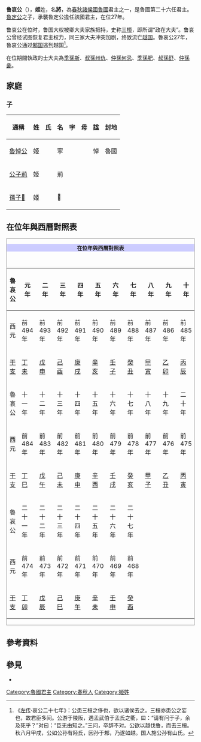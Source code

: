 {{Emperorcn box|圖像=
|名称=鲁哀公
|姓名=名：将
|謚号=哀公
|陵墓=不明
|政權=[[魯國|魯國]]
|出生日期=約前508年
|逝世日期=前468年
|在位=前494年—前468年
}}
'''鲁哀公'''（{{bd|约前508年||前468年|catIdx=J姬}}），'''姬'''姓，名'''將'''，為[[春秋时期|春秋]][[諸侯國|諸侯國]][[魯國|魯國]]君主之一，是魯國第二十六任君主。[[魯定公|魯定公]]之子，承襲魯定公擔任該國君主，在位27年。

鲁哀公在位时，鲁国大权被卿大夫家族把持，史称[[三桓|三桓]]，即所谓“政在大夫”。鲁哀公曾经试图恢复君主权力，同三家大夫冲突加剧，终致流亡[[越国|越国]]。魯哀公27年，鲁哀公通过[[邾国|邾国]]逃到越国<ref>《[[左传|左传]]·哀公二十七年》：公患三桓之侈也，欲以诸侯去之。三桓亦患公之妄也，故君臣多间。公游于陵阪，遇孟武伯于孟氏之衢，曰：“请有问于子，余及死乎？”对曰：“臣无由知之。”三问，卒辞不对。公欲以越伐鲁，而去三桓。秋八月甲戌，公如公孙有陉氏，因孙于邾，乃遂如越。国人施公孙有山氏。</ref>。

在位期間執政的士大夫為[[季孫斯|季孫斯]]、[[叔孫州仇|叔孫州仇]]、[[仲孫何忌|仲孫何忌]]、[[季孫肥|季孫肥]]、[[叔孫舒|叔孫舒]]、[[仲孫彘|仲孫彘]]。

==家庭==
===子===
{| border=1 style="border-collapse: collapse;"
|- bgcolor=cccccc
!通稱!!姓!!氏!!名!!字!!母!!諡!!封地
|-
|[[魯悼公|魯悼公]]||姬||||寧||||||悼||魯國
|-
|[[公子荊_(魯國)|公子荊]]||姬||||荊||||||||
|-
|[[孺子𪏆|孺子𪏆]]||姬||||𪏆||||||||
|}

== 在位年與西曆對照表 ==
<div class="NavFrame" style="clear: both; border: 1px solid #999; margin: 0.5em auto;">
<div class="NavHead" style="background-color: #CCCCFF; font-size: 100%; border-left: 3em soli; text-align: center; font-weight: bold;">在位年與西曆對照表
</div>
<div class="NavContent" style="padding: 1em 0 0 0; font-size: 100%; text-align: center;">
{| class="wikitable" style="text-align:center;"
|-
!魯哀公||元年||二年||三年||四年||五年||六年||七年||八年||九年||十年
|-
!西元
|前494年||前493年||前492年||前491年||前490年||前489年||前488年||前487年||前486年||前485年
|-
![[干支|干支]]
|[[丁未|丁未]]||[[戊申|戊申]]||[[己酉|己酉]]||[[庚戌|庚戌]]||[[辛亥|辛亥]]||[[壬子|壬子]]||[[癸丑|癸丑]]||[[甲寅|甲寅]]||[[乙卯|乙卯]]||[[丙辰|丙辰]]
|-
!魯哀公||十一年||十二年||十三年||十四年||十五年||十六年||十七年||十八年||十九年||二十年
|-
!西元
|前484年||前483年||前482年||前481年||前480年||前479年||前478年||前477年||前476年||前475年
|-
![[干支|干支]]
|[[丁巳|丁巳]]||[[戊午|戊午]]||[[己未|己未]]||[[庚申|庚申]]||[[辛酉|辛酉]]||[[壬戌|壬戌]]||[[癸亥|癸亥]]||[[甲子|甲子]]||[[乙丑|乙丑]]||[[丙寅|丙寅]]
|-
!魯哀公||二十一年||二十二年||二十三年||二十四年||二十五年||二十六年||二十七年
|colspan="3" rowspan="3"|
|-
!西元
|前474年||前473年||前472年||前471年||前470年||前469年||前468年
|-
![[干支|干支]]
|[[丁卯|丁卯]]||[[戊辰|戊辰]]||[[己巳|己巳]]||[[庚午|庚午]]||[[辛未|辛未]]||[[壬申|壬申]]||[[癸酉|癸酉]]
|}

</div></div>

==參考資料==
{{reflist}}

==參見==
*{{wikisource history link|史記|033|魯哀公}}

{{start box}}
{{s-before|父[[魯定公|魯定公]]}}
{{s-title|[[春秋時期|春秋]][[魯國#魯國君主列表|魯國君主]]|前494年－前468年}}
{{s-after|子[[魯悼公|魯悼公]]}}
{{end box}}
{{鲁国君主}}

[[Category:魯國君主|Category:魯國君主]]
[[Category:春秋人|Category:春秋人]]
[[Category:姬姓|Category:姬姓]]